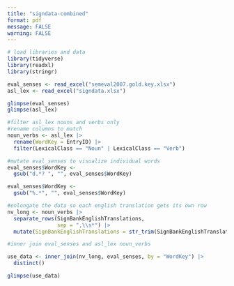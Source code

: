 ```yaml
---
title: "signdata-combined"
format: pdf
message: FALSE
warning: FALSE
---
```


```r
# load libraries and data
library(tidyverse)
library(readxl)
library(stringr)

eval_senses <- read_excel("semeval2007.gold.key.xlsx")
asl_lex <- read_excel("signdata.xlsx")

glimpse(eval_senses)
glimpse(asl_lex)
```

```r
#filter asl_lex nouns and verbs only
#rename columns to match
noun_verbs <- asl_lex |> 
  rename(WordKey = EntryID) |>
  filter(LexicalClass == "Noun" | LexicalClass == "Verb")

#mutate eval_senses to visualize individual words
eval_senses$WordKey <- 
  gsub("d.*? ", "", eval_senses$WordKey)

eval_senses$WordKey <-
  gsub("%.*", "", eval_senses$WordKey)

#enlongate the data so each english translation gets its own row
nv_long <- noun_verbs |>
  separate_rows(SignBankEnglishTranslations,
                sep = ",\\s*") |>
  mutate(SignBankEnglishTranslations = str_trim(SignBankEnglishTranslations))
```

```r
#inner join eval_senses and asl_lex noun_verbs

use_data <- inner_join(nv_long, eval_senses, by = "WordKey") |>
  distinct()

glimpse(use_data)
```